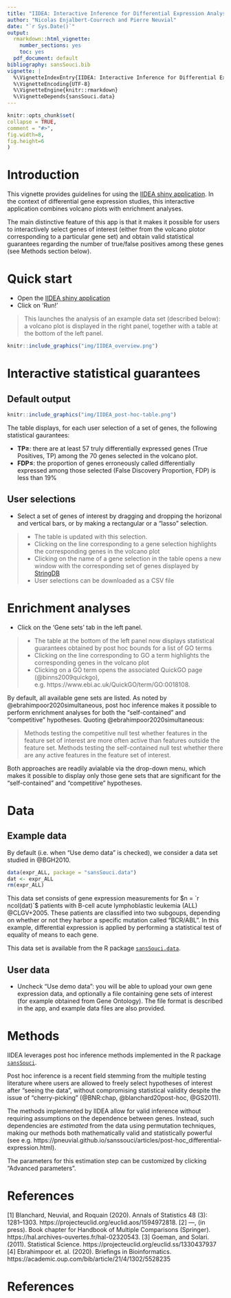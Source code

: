 ```yaml
---
title: "IIDEA: Interactive Inference for Differential Expression Analyses"
author: "Nicolas Enjalbert-Courrech and Pierre Neuvial"
date: "`r Sys.Date()`"
output:
  rmarkdown::html_vignette:
    number_sections: yes
    toc: yes
  pdf_document: default
bibliography: sansSouci.bib
vignette: |
  %\VignetteIndexEntry{IIDEA: Interactive Inference for Differential Expression Analyses}
  %\VignetteEncoding{UTF-8}
  %\VignetteEngine{knitr::rmarkdown}
  %\VignetteDepends{sansSouci.data}
---
```

  
```r
knitr::opts_chunk$set(
collapse = TRUE,
comment = "#>",
fig.width=8,
fig.height=6
)
```

# Introduction

This vignette provides guidelines for using the [IIDEA shiny application](https://pneuvial.shinyapps.io/volcano-plot/). In the context of differential gene expression studies, this interactive application combines volcano plots with enrichment analyses. 

The main distinctive feature of this app is that it makes it possible for users to interactively select genes of interest (either from the volcano plotor corresponding to a particular gene set) and obtain valid statistical guarantees regarding the number of true/false positives among these genes (see Methods section below).

# Quick start

- Open the [IIDEA shiny application](https://pneuvial.shinyapps.io/volcano-plot/)
- Click on 'Run!'

> This launches the analysis of an example data set (described below): a volcano plot is displayed in the right panel, together with a table at the bottom of the left panel. 

```r
knitr::include_graphics("img/IIDEA_overview.png")
```


# Interactive statistical guarantees

## Default output

```r
knitr::include_graphics("img/IIDEA_post-hoc-table.png")
```


The table displays, for each user selection of a set of genes, the following statistical gaurantees:

- **TP$\geq$**: there are at least 57 truly differentially expressed genes (True Positives, TP) among the 70 genes selected in the volcano plot. 
- **FDP$\leq$**: the proportion of genes erroneously called differentially expressed among those selected (False Discovery Proportion, FDP) is less than 19%


## User selections

- Select a set of genes of interest by dragging and dropping the horizonal and vertical bars, or by making a rectangular or a "lasso" selection. 

> - The table is updated with this selection. 
> - Clicking on the line corresponding to a gene selection highlights the corresponding genes in the volcano plot
> - Clicking on the name of a gene selection in the table opens a new window with the corresponding set of genes displayed by [StringDB](https://string-db.org/)
> - User selections can be downloaded as a CSV file


# Enrichment analyses

- Click on the 'Gene sets' tab in the left panel. 

> - The table at the bottom of the left panel now displays statistical guarantees obtained by post hoc bounds for a list of GO terms
> - Clicking on the line corresponding to GO a term highlights the corresponding genes in the volcano plot
> - Clicking on a GO term opens the associated QuickGO page (@binns2009quickgo), e.g. https://www.ebi.ac.uk/QuickGO/term/GO:0018108.

By default, all available gene sets are listed. As noted by @ebrahimpoor2020simultaneous, post hoc inference makes it possible to perform enrichment analyses for both the "self-contained" and "competitive" hypotheses. Quoting @ebrahimpoor2020simultaneous:

> Methods testing the competitive null test whether features in the feature set of interest are more often active than features outside the feature set. 
> Methods testing the self-contained null test whether there are any active features in the feature set of interest.

Both approaches are readily avialable via the drop-down menu, which makes it possible to display only those gene sets that are significant for the "self-contained" and "competitive" hypotheses. 

# Data

## Example data

By default (i.e. when "Use demo data" is checked), we consider a data set studied in @BGH2010.

```r
data(expr_ALL, package = "sansSouci.data")
dat <- expr_ALL
rm(expr_ALL)
```

This data set consists of gene expression measurements for  $n = `r ncol(dat)`$ patients with B-cell acute lymphoblastic leukemia (ALL) @CLGV+2005. These patients are classified into two subgoups, depending on whether or not they harbor a specific mutation called "BCR/ABL". In this example, differential expression is applied by performing a statistical test of equality of means to each gene. 

This data set is available from the R package [`sansSouci.data`](https://github.com/pneuvial/sanssouci.data).

## User data

- Uncheck "Use demo data": you will be able to upload your own gene expression data, and optionally a file containing gene sets of interest (for example obtained from Gene Ontology). The file format is described in the app, and example data files are also provided. 


# Methods

IIDEA leverages post hoc inference methods implemented in the R package  [`sansSouci`](https://github.com/pneuvial/sanssouci). 

Post hoc inference is a recent field stemming from the multiple testing literature where users are allowed to freely select hypotheses of interest after "seeing the data", without compromising statistical validity despite the issue of "cherry-picking" (@BNR:chap, @blanchard20post-hoc, @GS2011).

The methods implemented by IIDEA allow for valid inference without requiring assumptions on the dependence between genes. Instead, such dependencies are *estimated* from the data using permutation techniques, making our methods both mathematically valid and statistically powerful (see e.g. https://pneuvial.github.io/sanssouci/articles/post-hoc_differential-expression.html).

The parameters for this estimation step can be customized by clicking "Advanced parameters". 

# References

[1] Blanchard, Neuvial, and Roquain (2020). Annals of Statistics 48 (3): 1281–1303. https://projecteuclid.org/euclid.aos/1594972818.
[2] ---, (in press). Book chapter for Handbook of Multiple Comparisons (Springer). https://hal.archives-ouvertes.fr/hal-02320543.
[3] Goeman, and Solari. (2011). Statistical Science. https://projecteuclid.org/euclid.ss/1330437937
[4] Ebrahimpoor et. al. (2020). Briefings in Bioinformatics. https://academic.oup.com/bib/article/21/4/1302/5528235


# References


